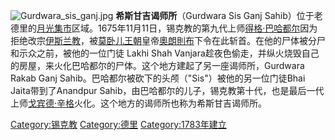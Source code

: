 [[File:Gurdwara_sis_ganj.jpg|thumb]]
'''希斯甘吉谒师所'''（Gurdwara Sis Ganj Sahib）位于老德里的[[月光集市|月光集市]]区域。1675年11月11日，锡克教的第九代上师[[得格·巴哈都尔|得格·巴哈都尔]]因为拒绝改宗[[伊斯兰教|伊斯兰教]]，被[[莫卧儿王朝|莫卧儿王朝]]皇帝[[奧朗則布|奧朗則布]]下令在此斩首。在他的尸体被分尸和示众之前，被他的一位门徒 Lakhi Shah Vanjara趁夜色偷走，并纵火烧毁自己的房屋，来火化巴哈都尔的尸体。这个地方建起了另一座谒师所，Gurdwara Rakab Ganj Sahib。巴哈都尔被砍下的头颅（"Sis"）被他的另一位门徒Bhai Jaita带到了Anandpur Sahib，由巴哈都尔的儿子，锡克教第十代，也是最后一代上师[[戈賓德·辛格|戈宾德·辛格]]火化。这个地方的谒师所也称为希斯甘吉谒师所。

{{德里地标}}

{{coord|28.6558|N|77.2325|E|source:kolossus-ukwiki|display=title}}

[[Category:锡克教|Category:锡克教]]
[[Category:德里|Category:德里]]
[[Category:1783年建立|Category:1783年建立]]